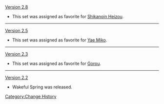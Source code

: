 [[Version 2.8]]
* This set was assigned as favorite for [[Shikanoin Heizou]].
----
[[Version 2.5]]
* This set was assigned as favorite for [[Yae Miko]].
----
[[Version 2.3]]
* This set was assigned as favorite for [[Gorou]].
----
[[Version 2.2]]
* Wakeful Spring was released.
<noinclude>[[Category:Change History]]</noinclude>